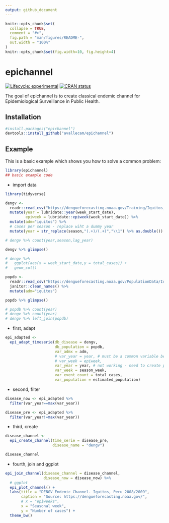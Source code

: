 ```yaml
---
output: github_document
---
```


<!-- README.md is generated from README.Rmd. Please edit that file -->

```r
knitr::opts_chunk$set(
  collapse = TRUE,
  comment = "#>",
  fig.path = "man/figures/README-",
  out.width = "100%"
)
knitr::opts_chunk$set(fig.width=10, fig.height=4)
```
# epichannel

<!-- badges: start -->
[![Lifecycle: experimental](https://img.shields.io/badge/lifecycle-experimental-orange.svg)](https://www.tidyverse.org/lifecycle/#experimental)
[![CRAN status](https://www.r-pkg.org/badges/version/epichannel)](https://cran.r-project.org/package=epichannel)
<!-- badges: end -->

The goal of epichannel is to create classical endemic channel for Epidemiological Surveillance in Public Health.

## Installation

<!-- You can install the released version of epichannel from [CRAN](https://CRAN.R-project.org) with: -->

``` r
#install.packages("epichannel")
devtools::install_github("avallecam/epichannel")
```

## Example

This is a basic example which shows you how to solve a common problem:

```r
library(epichannel)
## basic example code
```

- import data

```r
library(tidyverse)

dengv <-
  readr::read_csv("https://dengueforecasting.noaa.gov/Training/Iquitos_Training_Data.csv") %>%
  mutate(year = lubridate::year(week_start_date),
         epiweek = lubridate::epiweek(week_start_date)) %>%
  mutate(adm="iquitos") %>%
  # cases per season - replace wiht a dummy year
  mutate(year = str_replace(season,"(.+)/(.+)","\\1") %>% as.double())

# dengv %>% count(year,season,lag_year)

dengv %>% glimpse()

# dengv %>%
#   ggplot(aes(x = week_start_date,y = total_cases)) +
#   geom_col()

popdb <-
  readr::read_csv("https://dengueforecasting.noaa.gov/PopulationData/Iquitos_Population_Data.csv") %>%
  janitor::clean_names() %>%
  mutate(adm="iquitos")

popdb %>% glimpse()

# popdb %>% count(year)
# dengv %>% count(year)
# dengv %>% left_join(popdb)
```

- first, adapt

```r
epi_adapted <-
  epi_adapt_timeserie(db_disease = dengv,
                      db_population = popdb,
                      var_admx = adm,
                      # var_year = year, # must be a common variable between datasets
                      # var_week = epiweek,
                      var_year = year, # not working - need to create pseudo-years
                      var_week = season_week,
                      var_event_count = total_cases,
                      var_population = estimated_population)
```

- second, filter

```r
disease_now <- epi_adapted %>%
  filter(var_year==max(var_year))

disease_pre <- epi_adapted %>%
  filter(var_year!=max(var_year))
```

- third, create

```r
disease_channel <-
  epi_create_channel(time_serie = disease_pre,
                     disease_name = "dengv")

disease_channel

```

- fourth, join and ggplot

```r
epi_join_channel(disease_channel = disease_channel,
                 disease_now = disease_now) %>%
  # ggplot
  epi_plot_channel() +
  labs(title = "DENGV Endemic Channel. Iquitos, Peru 2008/2009",
       caption = "Source: https://dengueforecasting.noaa.gov/",
       # x = "epiweeks",
       x = "Seasonal week",
       y = "Number of cases") +
  theme_bw()
```

